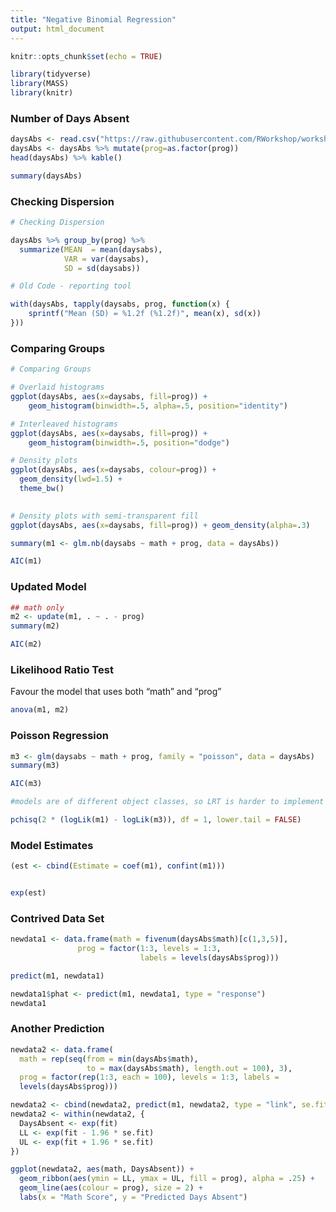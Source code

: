 ```yaml
---
title: "Negative Binomial Regression"
output: html_document
---
```


```r
knitr::opts_chunk$set(echo = TRUE)
```


```r
library(tidyverse)
library(MASS)
library(knitr)
```

### Number of Days Absent

```r
daysAbs <- read.csv("https://raw.githubusercontent.com/RWorkshop/workshopdatasets/master/negbin.csv")
daysAbs <- daysAbs %>% mutate(prog=as.factor(prog))
head(daysAbs) %>% kable()
```

```r
summary(daysAbs)
```

### Checking Dispersion

```r

# Checking Dispersion

daysAbs %>% group_by(prog) %>% 
  summarize(MEAN  = mean(daysabs),
            VAR = var(daysabs),
            SD = sd(daysabs))

```

```r
# Old Code - reporting tool

with(daysAbs, tapply(daysabs, prog, function(x) {
    sprintf("Mean (SD) = %1.2f (%1.2f)", mean(x), sd(x))
}))

```

### Comparing Groups

```r
# Comparing Groups

# Overlaid histograms
ggplot(daysAbs, aes(x=daysabs, fill=prog)) +
    geom_histogram(binwidth=.5, alpha=.5, position="identity")
```

```r
# Interleaved histograms
ggplot(daysAbs, aes(x=daysabs, fill=prog)) +
    geom_histogram(binwidth=.5, position="dodge")
```

```r
# Density plots
ggplot(daysAbs, aes(x=daysabs, colour=prog)) + 
  geom_density(lwd=1.5) + 
  theme_bw()
  
```

```r
# Density plots with semi-transparent fill
ggplot(daysAbs, aes(x=daysabs, fill=prog)) + geom_density(alpha=.3)


```




```r
summary(m1 <- glm.nb(daysabs ~ math + prog, data = daysAbs))
```


```r
AIC(m1)
```
### Updated Model

```r
## math only
m2 <- update(m1, . ~ . - prog)
summary(m2)
```

```r
AIC(m2)
```
### Likelihood Ratio Test

Favour the model that uses both "math" and "prog"

```r
anova(m1, m2)
```

### Poisson Regression

```r
m3 <- glm(daysabs ~ math + prog, family = "poisson", data = daysAbs)
summary(m3)
```

```r
AIC(m3)
```


```r

#models are of different object classes, so LRT is harder to implement

pchisq(2 * (logLik(m1) - logLik(m3)), df = 1, lower.tail = FALSE)
```


### Model Estimates

```r

(est <- cbind(Estimate = coef(m1), confint(m1)))


exp(est)
```

### Contrived Data Set

```r
newdata1 <- data.frame(math = fivenum(daysAbs$math)[c(1,3,5)], 
		       prog = factor(1:3, levels = 1:3, 
		                     labels = levels(daysAbs$prog)))
```

```r
predict(m1, newdata1)
```

```r
newdata1$phat <- predict(m1, newdata1, type = "response")
newdata1

```

### Another Prediction

```r
newdata2 <- data.frame(
  math = rep(seq(from = min(daysAbs$math), 
                 to = max(daysAbs$math), length.out = 100), 3),
  prog = factor(rep(1:3, each = 100), levels = 1:3, labels =
  levels(daysAbs$prog)))
```

```r
newdata2 <- cbind(newdata2, predict(m1, newdata2, type = "link", se.fit=TRUE))
newdata2 <- within(newdata2, {
  DaysAbsent <- exp(fit)
  LL <- exp(fit - 1.96 * se.fit)
  UL <- exp(fit + 1.96 * se.fit)
})
```

```r
ggplot(newdata2, aes(math, DaysAbsent)) +
  geom_ribbon(aes(ymin = LL, ymax = UL, fill = prog), alpha = .25) +
  geom_line(aes(colour = prog), size = 2) +
  labs(x = "Math Score", y = "Predicted Days Absent")
```